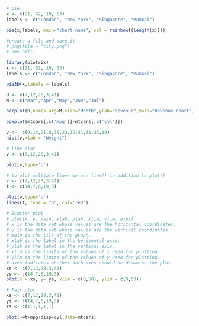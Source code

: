 ```R
# pie
x <- c(21, 62, 10, 53)
labels <- c("London", "New York", "Singapore", "Mumbai")

pie(x,labels, main="chart name", col = rainbow((length(x))))

#create a file and save it
# png(file = "city.png")
# dev.off()
```

```R
library(plotrix)
x <- c(21, 62, 10, 53)
labels <- c("London", "New York", "Singapore", "Mumbai")

pie3D(x,labels = labels)
```



```R
H <- c(7,12,28,3,41)
M <- c("Mar","Apr","May","Jun","Jul")

barplot(H,names.arg=M,xlab="Month",ylab="Revenue",main="Revenue chart")
```

```R
boxplot(mtcars[,c('mpg')]~mtcars[,c('cyl')])

```

```R
v <-  c(9,13,21,8,36,22,12,41,31,33,19)
hist(v,xlab = "Weight")
```

```R
# line plot
v <- c(7,12,28,3,41)

plot(v,type='o')

```

```R
# to plot multiple lines we use line() in addition to plot()
v <- c(7,12,28,3,41)
t <- c(14,7,6,19,3)

plot(v,type='o')
lines(t, type = "o", col='red')
```

```R
# Scatter plot 
# plot(x, y, main, xlab, ylab, xlim, ylim, axes)
# x is the data set whose values are the horizontal coordinates.
# y is the data set whose values are the vertical coordinates.
# main is the tile of the graph.
# xlab is the label in the horizontal axis.
# ylab is the label in the vertical axis.
# xlim is the limits of the values of x used for plotting.
# ylim is the limits of the values of y used for plotting.
# axes indicates whether both axes should be drawn on the plot.
xs <- c(7,12,28,3,41)
ys <- c(14,7,6,19,3)
plot(x = xs, y= ys, xlim = c(0,50), ylim = c(0,50))

```

```R
# Pair plot
xs <- c(7,12,28,3,41)
ys <- c(14,7,6,19,3)
zs <- c(1,1,1,1,1)

plot(~wt+mpg+disp+cyl,data=mtcars)
```